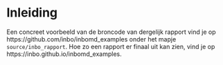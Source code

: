 <!-- hier komt de inhoudstafel bij pdf -->
\mainmatter

# Inleiding

Een concreet voorbeeld van de broncode van dergelijk rapport vind je op https://github.com/inbo/inbomd_examples onder het mapje `source/inbo_rapport`.
Hoe zo een rapport er finaal uit kan zien, vind je op https://inbo.github.io/inbomd_examples.
